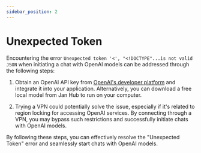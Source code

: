```yaml
---
sidebar_position: 2
---
```


# Unexpected Token

Encountering the error `Unexpected token '<', "<!DOCTYPE"...is not valid JSON` when initiating a chat with OpenAI models can be addressed through the following steps:

1. Obtain an OpenAI API key from [OpenAI's developer platform](https://platform.openai.com/) and integrate it into your application. Alternatively, you can download a free local model from Jan Hub to run on your computer.

2. Trying a VPN could potentially solve the issue, especially if it's related to region locking for accessing OpenAI services. By connecting through a VPN, you may bypass such restrictions and successfully initiate chats with OpenAI models.

By following these steps, you can effectively resolve the "Unexpected Token" error and seamlessly start chats with OpenAI models.